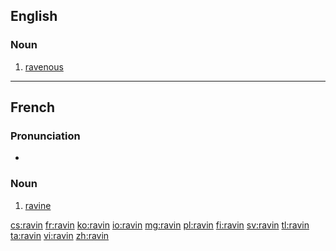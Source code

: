 ==English==

===Noun===
{{en-noun}}

# {{context|obsolete|lang=en}} [[ravenous]]
#: {{rfquotek|Shakespeare}}

{{Webster 1913}}

----

==French==

===Pronunciation===
* {{audio|Fr-ravin.ogg|Audio|lang=fr}}

===Noun===
{{fr-noun|m}}
# [[ravine]]

[[cs:ravin]]
[[fr:ravin]]
[[ko:ravin]]
[[io:ravin]]
[[mg:ravin]]
[[pl:ravin]]
[[fi:ravin]]
[[sv:ravin]]
[[tl:ravin]]
[[ta:ravin]]
[[vi:ravin]]
[[zh:ravin]]